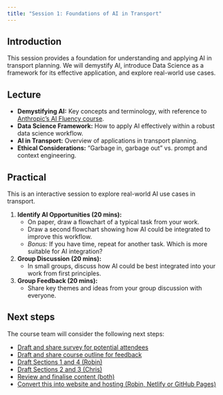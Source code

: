 ```yaml
---
title: "Session 1: Foundations of AI in Transport"
---
```


## Introduction

This session provides a foundation for understanding and applying AI in transport planning. We will demystify AI, introduce Data Science as a framework for its effective application, and explore real-world use cases.

## Lecture

-   **Demystifying AI:** Key concepts and terminology, with reference to [Anthropic's AI Fluency course](https://www.youtube.com/watch?v=JpGtOfSgR-c).
-   **Data Science Framework:** How to apply AI effectively within a robust data science workflow.
-   **AI in Transport:** Overview of applications in transport planning.
-   **Ethical Considerations:** "Garbage in, garbage out" vs. prompt and context engineering.

## Practical

This is an interactive session to explore real-world AI use cases in transport.

1.  **Identify AI Opportunities (20 mins):**
    -   On paper, draw a flowchart of a typical task from your work.
    -   Draw a second flowchart showing how AI could be integrated to improve this workflow.
    -   *Bonus:* If you have time, repeat for another task. Which is more suitable for AI integration?

2.  **Group Discussion (20 mins):**
    -   In small groups, discuss how AI could be best integrated into your work from first principles.

3.  **Group Feedback (20 mins):**
    -   Share key themes and ideas from your group discussion with everyone.

## Next steps

The course team will consider the following next steps:

- [Draft and share survey for potential attendees](https://github.com/itsleeds/ai4transport/issues/8)
- [Draft and share course outline for feedback](https://github.com/itsleeds/ai4transport/issues/9)
- [Draft Sections 1 and 4 (Robin)](https://github.com/itsleeds/ai4transport/issues/10)
- [Draft Sections 2 and 3 (Chris)](https://github.com/itsleeds/ai4transport/issues/11)
- [Review and finalise content (both)](https://github.com/itsleeds/ai4transport/issues/12)
- [Convert this into website and hosting (Robin, Netlify or GitHub Pages)](https://github.com/itsleeds/ai4transport/issues/13)